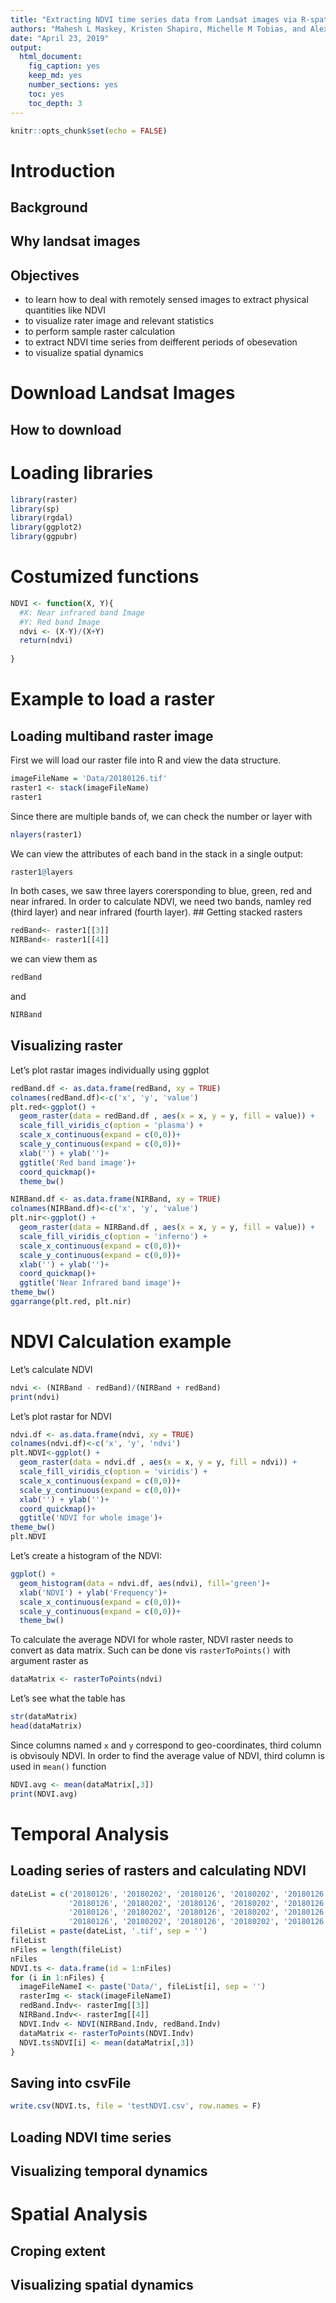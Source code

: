 ---
title: "Extracting NDVI time series data from Landsat images via R-spatial Packages"
authors: "Mahesh L Maskey, Kristen Shapiro, Michelle M Tobias, and Alexander I Mandel"
date: "April 23, 2019"
output: 
  html_document:
    fig_caption: yes
    keep_md: yes
    number_sections: yes
    toc: yes
    toc_depth: 3
---

```{r setup, include=FALSE}
knitr::opts_chunk$set(echo = FALSE)
```

# Introduction

## Background

## Why landsat images

## Objectives

- to learn how to deal with remotely sensed images to extract physical quantities like NDVI
- to visualize rater image and relevant statistics
- to perform sample raster calculation
- to extract NDVI time series from deifferent periods of obesevation
- to visualize spatial dynamics

# Download Landsat Images
## How to download
  
# Loading libraries

```{r, echo = TRUE}
library(raster)
library(sp)
library(rgdal)
library(ggplot2)
library(ggpubr)
```

# Costumized functions
```{r, echo = TRUE}
NDVI <- function(X, Y){
  #X: Near infrared band Image
  #Y: Red band Image
  ndvi <- (X-Y)/(X+Y)
  return(ndvi)
  
}
```

# Example to load a raster
## Loading multiband raster image
First we will load our raster file into R and view the data structure.
```{r, echo = TRUE}
imageFileName = 'Data/20180126.tif'
raster1 <- stack(imageFileName)
raster1
```
Since there are multiple bands of, we can check the number or layer with
```{r, echo = TRUE}
nlayers(raster1)
```
We can view the attributes of each band in the stack in a single output:
```{r, echo = TRUE}
raster1@layers
```
In both cases, we saw three layers corersponding to blue, green, red and near infrared. In order to calculate NDVI, we need two bands, namley red (third layer) and near infrared (fourth layer). 
## Getting stacked rasters
```{r, echo = TRUE}
redBand<- raster1[[3]]
NIRBand<- raster1[[4]]
```
we can view them as 
```{r, echo = TRUE}
redBand
```
and
```{r, echo = TRUE}
NIRBand
```
## Visualizing  raster 
Let's plot rastar images individually using ggplot 
```{r, echo=TRUE, width = 8, height =4 }
redBand.df <- as.data.frame(redBand, xy = TRUE)
colnames(redBand.df)<-c('x', 'y', 'value')
plt.red<-ggplot() +
  geom_raster(data = redBand.df , aes(x = x, y = y, fill = value)) +
  scale_fill_viridis_c(option = 'plasma') +
  scale_x_continuous(expand = c(0,0))+
  scale_y_continuous(expand = c(0,0))+
  xlab('') + ylab('')+
  ggtitle('Red band image')+
  coord_quickmap()+
  theme_bw()

NIRBand.df <- as.data.frame(NIRBand, xy = TRUE)
colnames(NIRBand.df)<-c('x', 'y', 'value')
plt.nir<-ggplot() +
  geom_raster(data = NIRBand.df , aes(x = x, y = y, fill = value)) +
  scale_fill_viridis_c(option = 'inferno') +
  scale_x_continuous(expand = c(0,0))+
  scale_y_continuous(expand = c(0,0))+
  xlab('') + ylab('')+
  coord_quickmap()+
  ggtitle('Near Infrared band image')+
theme_bw()
ggarrange(plt.red, plt.nir)
```

# NDVI Calculation example
Let's calculate NDVI
```{r, echo = TRUE}
ndvi <- (NIRBand - redBand)/(NIRBand + redBand)
print(ndvi)

```
Let's plot rastar for NDVI
```{r, echo = TRUE}
ndvi.df <- as.data.frame(ndvi, xy = TRUE)
colnames(ndvi.df)<-c('x', 'y', 'ndvi')
plt.NDVI<-ggplot() +
  geom_raster(data = ndvi.df , aes(x = x, y = y, fill = ndvi)) +
  scale_fill_viridis_c(option = 'viridis') +
  scale_x_continuous(expand = c(0,0))+
  scale_y_continuous(expand = c(0,0))+
  xlab('') + ylab('')+
  coord_quickmap()+
  ggtitle('NDVI for whole image')+
theme_bw()
plt.NDVI
```
Let’s create a histogram of the NDVI:
```{r, echo = TRUE}
ggplot() +
  geom_histogram(data = ndvi.df, aes(ndvi), fill='green')+
  xlab('NDVI') + ylab('Frequency')+
  scale_x_continuous(expand = c(0,0))+
  scale_y_continuous(expand = c(0,0))+
  theme_bw()

```
To calculate the average NDVI for whole raster, NDVI raster needs to convert as data matrix. Such can be done vis `rasterToPoints()` with argument raster as
```{r, echo = TRUE}
dataMatrix <- rasterToPoints(ndvi)
```
Let's see what the table has 
```{r, echo = TRUE}
str(dataMatrix)
head(dataMatrix)
```
Since columns named `x` and `y`  correspond to geo-coordinates, third column is obvisouly NDVI. In order to find the average value of NDVI, third column is used in `mean()` function
```{r, echo = TRUE}
NDVI.avg <- mean(dataMatrix[,3])
print(NDVI.avg)
```

# Temporal Analysis
## Loading series of rasters and calculating NDVI
```{r, echo = TRUE}
dateList = c('20180126', '20180202', '20180126', '20180202', '20180126', '20180202',
             '20180126', '20180202', '20180126', '20180202', '20180126', '20180202',
             '20180126', '20180202', '20180126', '20180202', '20180126', '20180202',
             '20180126', '20180202', '20180126', '20180202', '20180126', '20180202')
fileList = paste(dateList, '.tif', sep = '')
fileList
nFiles = length(fileList)
nFiles
NDVI.ts <- data.frame(id = 1:nFiles)
for (i in 1:nFiles) {
  imageFileNameI <- paste('Data/', fileList[i], sep = '')
  rasterImg <- stack(imageFileNameI)
  redBand.Indv<- rasterImg[[3]]
  NIRBand.Indv<- rasterImg[[4]]
  NDVI.Indv <- NDVI(NIRBand.Indv, redBand.Indv)
  dataMatrix <- rasterToPoints(NDVI.Indv)
  NDVI.ts$NDVI[i] <- mean(dataMatrix[,3])
}
```
## Saving into csvFile
```{r}
write.csv(NDVI.ts, file = 'testNDVI.csv', row.names = F)
```

## Loading NDVI time series

## Visualizing temporal dynamics

# Spatial Analysis
## Croping extent
## Visualizing spatial dynamics